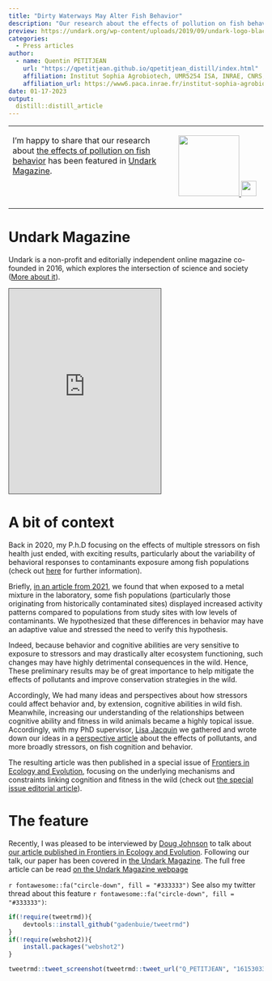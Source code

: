 ```yaml
---
title: "Dirty Waterways May Alter Fish Behavior"
description: "Our research about the effects of pollution on fish behavior has been covered in Undark Magazine."
preview: https://undark.org/wp-content/uploads/2019/09/undark-logo-black@2x.png 
categories:
  - Press articles
author:
  - name: Quentin PETITJEAN
    url: "https://qpetitjean.github.io/qpetitjean_distill/index.html"
    affiliation: Institut Sophia Agrobiotech, UMR5254 ISA, INRAE, CNRS, Université Côte d’Azur, Sophia-Antipolis, France.
    affiliation_url: https://www6.paca.inrae.fr/institut-sophia-agrobiotech
date: 01-17-2023
output:
  distill::distill_article
---
```

<table style="border: none; width='100%';">
  <tr>
    <td style="width: 65%; vertical-align: top;">
<p class="plain-text">
I'm happy to share that our research about <a href='https://www.frontiersin.org/articles/10.3389/fevo.2020.00086/full'>the effects of pollution on fish behavior</a> has been featured in <a href='https://undark.org/'>Undark Magazine</a>.</p> 

</td>
    <td style="width: 35%; vertical-align: top;">
<a title="https://undark.org/" href='https://undark.org/'>
<div id="container" >
  <img src="https://undark.org/wp-content/themes/undark-theme-2019/assets/img/u-outline@2x.png" style=" height: 120px; left: 20px; top: -30px;"/>
  <img src="https://undark.org/wp-content/uploads/2019/09/undark-logo-black@2x.png" style=" height: 30px; left: -5px; top: 5px;"/>
</div></a>
</td>
  </tr>
</table>

# Undark Magazine
   
<p class="plain-text">
Undark is a non-profit and editorially independent online magazine co-founded in 2016, which explores the intersection of science and society (<a href='https://undark.org/who-is-undark/'>More about it</a>).</p> 


<a title="https://undark.org/" href='https://undark.org/'>
<div class="avoid-clicks">
<iframe src="https://undark.org/" height="405px" style="border: 1px solid #464646;" allowfullscreen allow="autoplay" scrolling="no"></iframe></div>
</a>

# A bit of context

<p class="plain-text">
Back in 2020, my P.h.D focusing on the effects of multiple stressors on fish health just ended, with exciting results, particularly about the variability of behavioral responses to contaminants exposure among fish populations (check out <a href='https://qpetitjean.github.io/qpetitjean_distill/publications.html#section'>here</a> for further information).</p> 
<p class="plain-text">
Briefly, <a href='https://www.sciencedirect.com/science/article/pii/S0269749120367312'>in an article from 2021</a>, we found that when exposed to a metal mixture in the laboratory, some fish populations (particularly those originating from historically contaminated sites) displayed increased activity patterns compared to populations from study sites with low levels of contaminants. We hypothesized that these differences in behavior may have an adaptive value and stressed the need to verify this hypothesis.</p>  
<p class="plain-text">
Indeed, because behavior and cognitive abilities are very sensitive to exposure to stressors and may drastically alter ecosystem functioning, such changes may have highly detrimental consequences in the wild. Hence, These preliminary results may be of great importance to help mitigate the effects of pollutants and improve conservation strategies in the wild.</p> 
<p class="plain-text">
Accordingly, We had many ideas and perspectives about how stressors could affect behavior and, by extension, cognitive abilities in wild fish. Meanwhile, increasing our understanding of the relationships between cognitive ability and fitness in wild animals became a highly topical issue. Accordingly, with my PhD supervisor, <a href='https://sites.google.com/site/jacquinlisa2'>Lisa Jacquin</a> we gathered and wrote down our ideas in a <a href='https://www.frontiersin.org/articles/10.3389/fevo.2020.00086/full'>perspective article</a> about the effects of pollutants, and more broadly stressors, on fish cognition and behavior.</p>  
<p class="plain-text">
The resulting article was then published in a special issue of <a href='https://www.frontiersin.org/journals/ecology-and-evolution'>Frontiers in Ecology and Evolution</a>, focusing on the underlying mechanisms and constraints linking cognition and fitness in the wild (check out <a href='https://www.frontiersin.org/articles/10.3389/fevo.2022.1113701/full'>the special issue editorial article</a>).</p> 

# The feature

<p class="plain-text">
Recently, I was pleased to be interviewed by <a href='https://twitter.com/DougcJohnson'>Doug Johnson</a> to talk about <a href='https://www.frontiersin.org/articles/10.3389/fevo.2020.00086/full'>our article published in Frontiers in Ecology and Evolution</a>.
Following our talk, our paper has been covered in <a href='https://undark.org/'>the Undark Magazine</a>. 
The full free article can be read <a href='https://undark.org/2023/01/16/dirty-waterways-may-alter-fish-behavior/'>on the Undark Magazine webpage</a></p> 

`r fontawesome::fa("circle-down", fill = "#333333")` See also my twitter thread about this feature `r fontawesome::fa("circle-down", fill = "#333333")`: <br/> 

 <a title="https://twitter.com/Q_PETITJEAN/status/1615303376824139776" href='https://twitter.com/Q_PETITJEAN/status/1615303376824139776'>
```r
if(!require(tweetrmd)){
    devtools::install_github("gadenbuie/tweetrmd")
}
if(!require(webshot2)){
    install.packages("webshot2")
}

tweetrmd::tweet_screenshot(tweetrmd::tweet_url("Q_PETITJEAN", "1615303376824139776"))
```
</a>
